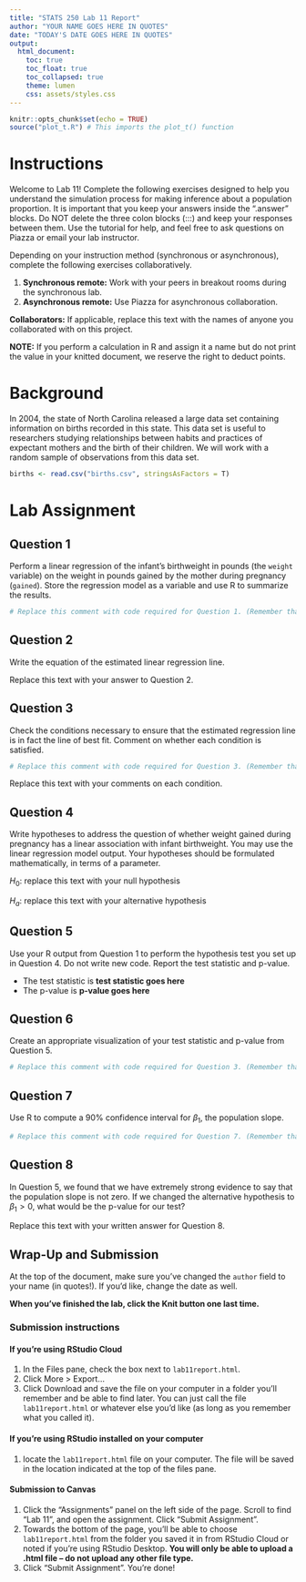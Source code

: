 ```yaml
---
title: "STATS 250 Lab 11 Report"
author: "YOUR NAME GOES HERE IN QUOTES"
date: "TODAY'S DATE GOES HERE IN QUOTES"
output:
  html_document:
    toc: true
    toc_float: true
    toc_collapsed: true
    theme: lumen
    css: assets/styles.css
---
```


```r
knitr::opts_chunk$set(echo = TRUE)
source("plot_t.R") # This imports the plot_t() function
```

# Instructions

Welcome to Lab 11! Complete the following exercises designed to help you understand the simulation process for making inference about a population proportion. It is important that you keep your answers inside the ".answer" blocks. Do NOT delete the three colon blocks (:::) and keep your responses between them. Use the tutorial for help, and feel free to ask questions on Piazza or email your lab instructor.

Depending on your instruction method (synchronous or asynchronous), complete the following exercises collaboratively.

1. **Synchronous remote:** Work with your peers in breakout rooms during the synchronous lab.
1. **Asynchronous remote:** Use Piazza for asynchronous collaboration.

**Collaborators:** If applicable, replace this text with the names of anyone you collaborated with on this project.

**NOTE:** If you perform a calculation in R and assign it a name but do not print the value in your knitted document, we reserve the right to deduct points.

# Background

:::{.background}
In 2004, the state of North Carolina released a large data set containing information on births recorded in this state. This data set is useful to researchers studying relationships between habits and practices of expectant mothers and the birth of their children. We will work with a random sample of observations from this data set.
:::

```r
births <- read.csv("births.csv", stringsAsFactors = T)
```

# Lab Assignment

## Question 1
:::{.question}
Perform a linear regression of the infant's birthweight in pounds (the `weight` variable) on the weight in pounds gained by the mother during pregnancy (`gained`). Store the regression model as a variable and use R to summarize the results.
:::

:::{.answer}
```r
# Replace this comment with code required for Question 1. (Remember that this text is a comment, so R ignores it; you can delete it if you want.) If you don't delete it, **start your code on a new line that doesn't start with #**

```
:::

## Question 2
:::{.question}
Write the equation of the estimated linear regression line.
:::

:::{.answer}
Replace this text with your answer to Question 2.

:::


## Question 3
:::{.question}
Check the conditions necessary to ensure that the estimated regression line is in fact the line of best fit. Comment on whether each condition is satisfied.
:::

:::{.answer}
```r
# Replace this comment with code required for Question 3. (Remember that this text is a comment, so R ignores it; you can delete it if you want.) 

```

Replace this text with your comments on each condition.

:::

## Question 4

:::{.question}
Write hypotheses to address the question of whether weight gained during pregnancy has a linear association with infant birthweight. You may use the linear regression model output. Your hypotheses should be formulated mathematically, in terms of a parameter.
:::
  
:::{.answer}
$H_0$: replace this text with your null hypothesis

$H_a$: replace this text with your alternative hypothesis
:::

## Question 5
:::{.question}
Use your R output from Question 1 to perform the hypothesis test you set up in Question 4. Do not write new code. Report the test statistic and p-value.
:::

:::{.answer}
- The test statistic is **test statistic goes here**
- The p-value is **p-value goes here**
:::

## Question 6
:::{.question}
Create an appropriate visualization of your test statistic and p-value from Question 5.
:::

:::{.answer}
```r
# Replace this comment with code required for Question 3. (Remember that this text is a comment, so R ignores it; you can delete it if you want.) 

```
:::

## Question 7
:::{.question}
Use R to compute a 90% confidence interval for $\beta_1$, the population slope.
:::

:::{.answer}
```r
# Replace this comment with code required for Question 7. (Remember that this text is a comment, so R ignores it; you can delete it if you want.) If you don't delete it, **start your code on a new line that doesn't start with #**

```
:::

## Question 8
:::{.question}
In Question 5, we found that we have extremely strong evidence to say that the population slope is not zero. If we changed the alternative hypothesis to $\beta_1 > 0$, what would be the p-value for our test?
:::

:::{.answer}
Replace this text with your written answer for Question 8.

:::


## Wrap-Up and Submission

At the top of the document, make sure you've changed the `author` field to your name (in quotes!). If you'd like, change the date as well.

**When you've finished the lab, click the Knit button one last time.**


### Submission instructions
#### If you're using RStudio Cloud
1. In the Files pane, check the box next to `lab11report.html`.
2. Click More > Export...
3. Click Download and save the file on your computer in a folder you'll remember and be able to find later. You can just call the file `lab11report.html` or whatever else you'd like (as long as you remember what you called it).

#### If you're using RStudio installed on your computer
1. locate the `lab11report.html` file on your computer. The file will be saved in the location indicated at the top of the files pane.

#### Submission to Canvas

1. Click the "Assignments" panel on the left side of the page. Scroll to find "Lab 11", and open the assignment. Click "Submit Assignment". 
2. Towards the bottom of the page, you'll be able to choose `lab11report.html` from the folder you saved it in from RStudio Cloud or noted if you're using RStudio Desktop. **You will only be able to upload a .html file -- do not upload any other file type.**
  3. Click "Submit Assignment". You're done! 
